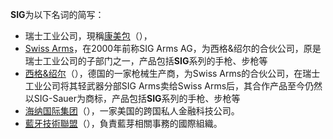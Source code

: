 {{selfref|关于维基百科中的簽名，请见[[Wikipedia:SIG|Wikipedia:SIG]]}}
'''SIG'''为以下名词的简写：
* 瑞士工业公司，現稱[[康美包|康美包]]（{{lang-de|'''S'''chweizerische '''I'''ndustrie '''G'''esellschaft}}），
* [[Swiss_Arms|Swiss Arms]]，在2000年前称SIG Arms AG，为西格&绍尔的合伙公司，原是瑞士工业公司的子部门之一，产品包括'''SIG'''系列的手枪、步枪等
* [[西格&绍尔|西格&绍尔]]（{{lang-de|SIG Sauer GmbH}}），德国的一家枪械生产商，为Swiss Arms的合伙公司，在瑞士工业公司将其轻武器分部SIG Arms卖给Swiss Arms后，其合作产品至今仍然以SIG-Sauer为商标，产品包括'''SIG'''系列的手枪、步枪等
* [[海纳国际集团|海纳国际集团]]（{{lang-en|'''S'''usquehanna '''I'''nternational '''G'''roup}}），一家美国的跨国私人金融科技公司。
* [[藍牙技術聯盟|藍牙技術聯盟]]（{{lang-en|Bluetooth '''S'''pecial '''I'''nterest '''G'''roup}}），負責藍芽相關事務的國際組織。

{{disambig|Cat=三字拉丁字母缩写消歧义}}